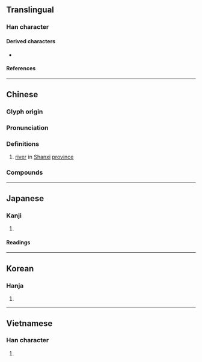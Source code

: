 {{character info/new}}
==Translingual==

===Han character===
{{Han char|rn=85|rad=水|as=04|sn=7|four=38127|canj=ECSH|ids=⿰氵分}}

====Derived characters====
* {{l|mul|[[𦰛]], [[𡌂]], [[𥁳]]}}

====References====
{{Han ref|kx=0609.070|dkj=17178|dj=1002.040|hdz=31568.070|uh=6C7E}}

----

==Chinese==
{{zh-forms}}

===Glyph origin===
{{Han etym}}

===Pronunciation===
{{zh-pron
|m=fén
|m-s=
|c=fan4
|c-t=
|g=
|h=pfs=
|j=
|mb=
|md=
|mn=hun/hûn
|w=
|x=
|mc=y
|oc=y
|ma=
|cat=pn
}}

===Definitions===
{{zh-hanzi}}

# {{zh-div|河}} [[river]] in [[Shanxi]] [[province]]

===Compounds===
{{zh-der|汾沮洳|汾河|汾酒|汾陽|汾陽宮|河汾|河汾門下}}

----

==Japanese==

===Kanji===
{{ja-kanji|grade=|rs=水04}}

# {{rfdef|ja|sort=水04}}

====Readings====
{{ja-readings|on=[[ふん]] (fun)|kun=[[おおきい]] (ookii)}}

----

==Korean==

===Hanja===
{{ko-hanja|hangeul=분|eumhun=|rv=bun|mr=pun|y=pun}}

# {{rfdef|ko|sort=水04}}

----

==Vietnamese==

===Han character===
{{vi-hantu|phần|rs=水04}}

# {{rfdef|vi|sort=水04}}